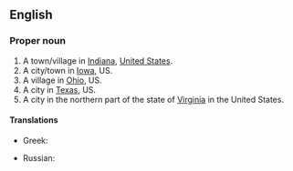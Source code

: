 ==English==
{{wikipedia}}

===Proper noun===
{{en-proper noun}}

# A town/village in [[Indiana]], [[United States]].
# A city/town in [[Iowa]], US.
# A village in [[Ohio]], US.
# A city in [[Texas]], US.
# A city in the northern part of the state of [[Virginia]] in the United States.

====Translations====
{{trans-top|city in the northern part of the state of Virginia in the United States}}
* Greek: {{t|el|Φρέντερικσμπουργκ}}
{{trans-mid}}
* Russian: {{t|ru|Фредериксбу́рг|m}}
{{trans-bottom}}

{{C|en|Cities in the United States of America|Indiana|Iowa|Ohio|Texas|Virginia}}